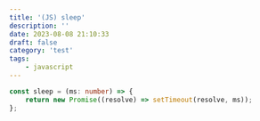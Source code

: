 ```yaml
---
title: '(JS) sleep'
description: ''
date: 2023-08-08 21:10:33
draft: false
category: 'test'
tags:
    - javascript
---
```


```ts
const sleep = (ms: number) => {
    return new Promise((resolve) => setTimeout(resolve, ms));
};
```
